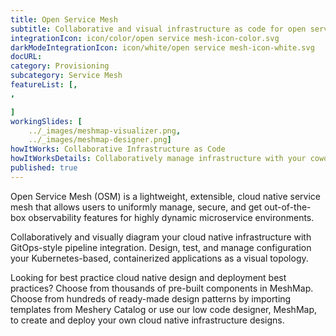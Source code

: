 ---title: Open Service Mesh  subtitle: Collaborative and visual infrastructure as code for open service meshintegrationIcon: icon/color/open service mesh-icon-color.svgdarkModeIntegrationIcon: icon/white/open service mesh-icon-white.svgdocURL: category: Provisioningsubcategory: Service MeshfeatureList: [,,]workingSlides: [    ../_images/meshmap-visualizer.png,    ../_images/meshmap-designer.png]howItWorks: Collaborative Infrastructure as CodehowItWorksDetails: Collaboratively manage infrastructure with your coworkers synchronously sharing the same designs.published: true---<p>    Open Service Mesh (OSM) is a lightweight, extensible, cloud native service mesh that allows users to uniformly manage, secure, and get out-of-the-box observability features for highly dynamic microservice environments.</p><p>    Collaboratively and visually diagram your cloud native infrastructure with GitOps-style pipeline integration. Design, test, and manage configuration your Kubernetes-based, containerized applications as a visual topology.</p><p>    Looking for best practice cloud native design and deployment best practices? Choose from thousands of pre-built components in MeshMap. Choose from hundreds of ready-made design patterns by importing templates from Meshery Catalog or use our low code designer, MeshMap, to create and deploy your own cloud native infrastructure designs.</p>